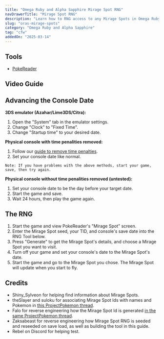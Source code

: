 ```yaml
---
title: "Omega Ruby and Alpha Sapphire Mirage Spot RNG"
navDrawerTitle: "Mirage Spot RNG"
description: "Learn how to RNG access to any Mirage Spots in Omega Ruby and Alpha Sapphire for rare encounters and shiny Pokémon."
slug: "oras-mirage-spots"
category: "Omega Ruby and Alpha Sapphire"
tag: "cfw"
addedOn: "2025-03-14"
---
```


## Tools

- [PokeReader](/install-pokereader)

## Video Guide

<YouTubeVideo id="fifrq7Vjoe0" />

## Advancing the Console Date

**3DS emulator (Azahar/Lime3DS/Citra):**

1. Open the "System" tab in the emulator settings.
2. Change "Clock" to "Fixed Time".
3. Change "Startup time" to your desired date.

**Physical console with time penalities removed:**

1. Follow our [guide to remove time penalties](/oras-remove-time-penalty).
2. Set your console date like normal.

```
Note: If you have problems with the above methods, start your game, save, then try again.
```

**Physical console without time penalities removed (untested):**

1. Set your console date to be the day before your target date.
2. Start the game and save.
3. Wait 24 hours, then play the game again.

## The RNG

1. Start the game and view PokeReader's "Mirage Spot" screen.
2. Enter the Mirage Spot seed, your TID, and console's save date into the RNG Tool below.
3. Press "Generate" to get the Mirage Spot's details, and choose a Mirage Spot you want to visit.
4. Turn off your game and set your console's date to the Mirage Spot's date.
5. Start the game and go to the Mirage Spot you chose. The Mirage Spot will update when you start to fly.

<OrAsMirageSpot />

## Credits

- Shiny_Sylveon for helping find information about Mirage Spots.
- theSlayer and suloku for associating Mirage Spot Ids with names and Pokemon in [this ProjectPokemon thread](https://projectpokemon.org/home/forums/topic/37218-mirage-islands-in-oras/page/4/).
- Falo for reverse engineering how the Mirage Spot Id is generated [in the same ProjectPokemon thread](https://projectpokemon.org/home/forums/topic/37218-mirage-islands-in-oras/page/4/).
- Zaksabeast for reverse engineering how Mirage Spot RNG is seeded and reseeded on save load, as well as building the tool in this guide.
- Rebel on Discord for helping test.
